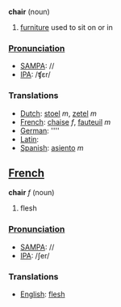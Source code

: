 '''chair''' (noun)

#[[furniture]] used to sit on or in

===[[Pronunciation]]===
*[[w:SAMPA|SAMPA]]: //
*[[w:IPA|IPA]]: /ʧεr/

===Translations===
*[[Dutch]]: [[stoel]] ''m'', [[zetel]] ''m''
*[[French]]: [[chaise]] ''f'', [[fauteuil]] ''m''
*[[German]]: [[]] ''''
*[[Latin]]: [[]]
*[[Spanish]]: [[asiento]] ''m''

==[[French]]==

'''chair''' ''f'' (noun)

# flesh

===[[Pronunciation]]===
*[[w:SAMPA|SAMPA]]: //
*[[w:IPA|IPA]]: /ʃer/

===Translations===
*[[English]]: [[flesh]]